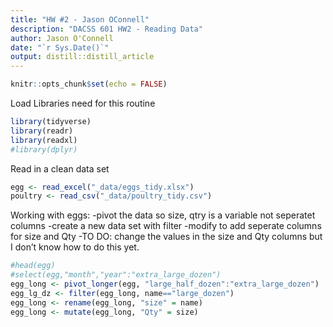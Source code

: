 ```yaml
---
title: "HW #2 - Jason OConnell"
description: "DACSS 601 HW2 - Reading Data"
author: Jason O'Connell
date: "`r Sys.Date()`"
output: distill::distill_article
---
```


```r
knitr::opts_chunk$set(echo = FALSE)
```

Load Libraries need for this routine
```r
library(tidyverse)
library(readr)
library(readxl)
#library(dplyr)
```

Read in a clean data set
```r
egg <- read_excel("_data/eggs_tidy.xlsx")
poultry <- read_csv("_data/poultry_tidy.csv")
```
Working with eggs:
  -pivot the data so size, qtry is a variable not seperatet columns
  -create a new data set with filter
  -modify to add seperate columns for size and Qty
  -TO DO: change the values in the size and Qty columns but I don't know how to do this yet.
  
```r
#head(egg)
#select(egg,"month","year":"extra_large_dozen")
egg_long <- pivot_longer(egg, "large_half_dozen":"extra_large_dozen")
egg_lg_dz <- filter(egg_long, name=="large_dozen")
egg_long <- rename(egg_long, "size" = name)
egg_long <- mutate(egg_long, "Qty" = size)  

```

